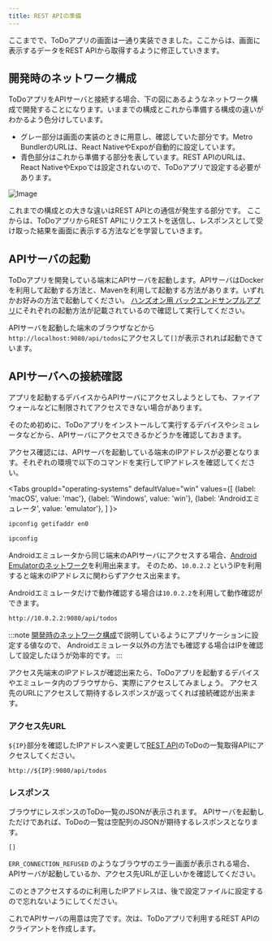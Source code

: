 ```yaml
---
title: REST APIの準備
---
```



ここまでで、ToDoアプリの画面は一通り実装できました。ここからは、画面に表示するデータをREST APIから取得するように修正していきます。

## 開発時のネットワーク構成

ToDoアプリをAPIサーバと接続する場合、下の図にあるようなネットワーク構成で開発することになります。いままでの構成とこれから準備する構成の違いがわかるよう色分けしています。

- グレー部分は画面の実装のときに用意し、確認していた部分です。Metro BundlerのURLは、React NativeやExpoが自動的に設定しています。
- 青色部分はこれから準備する部分を表しています。REST APIのURLは、React NativeやExpoでは設定されないので、ToDoアプリで設定する必要があります。

![Image](add-api-to-env.png)

これまでの構成との大きな違いはREST APIとの通信が発生する部分です。
ここからは、ToDoアプリからREST APIにリクエストを送信し、レスポンスとして受け取った結果を画面に表示する方法などを学習していきます。

## APIサーバの起動

ToDoアプリを開発している端末にAPIサーバを起動します。APIサーバはDockerを利用して起動する方法と、Mavenを利用して起動する方法があります。いずれかお好みの方法で起動してください。
[ハンズオン用 バックエンドサンプルアプリ](https://github.com/ws-4020/mobile-app-hands-on-backend#readme)にそれぞれの起動方法が記載されているので確認して実行してください。

APIサーバを起動した端末のブラウザなどから`http://localhost:9080/api/todos`にアクセスして`[]`が表示されれば起動できています。

## APIサーバへの接続確認

アプリを起動するデバイスからAPIサーバにアクセスしようとしても、ファイアウォールなどに制限されてアクセスできない場合があります。

そのため初めに、ToDoアプリをインストールして実行するデバイスやシミュレータなどから、APIサーバにアクセスできるかどうかを確認しておきます。

アクセス確認には、APIサーバを起動している端末のIPアドレスが必要となります。それぞれの環境で以下のコマンドを実行してIPアドレスを確認してください。

<!-- textlint-disable ja-technical-writing/sentence-length,ja-technical-writing/max-comma,ja-spacing/ja-no-space-around-parentheses,jtf-style/3.3.かっこ類と隣接する文字の間のスペースの有無,ja-technical-writing/ja-no-mixed-period,ja-technical-writing/no-unmatched-pair -->

<Tabs
  groupId="operating-systems"
  defaultValue="win"
  values={[
    {label: 'macOS', value: 'mac'},
    {label: 'Windows', value: 'win'},
    {label: 'Androidエミュレータ', value: 'emulator'},
  ]
}>

<!-- textlint-enable ja-technical-writing/sentence-length,ja-technical-writing/max-comma,ja-spacing/ja-no-space-around-parentheses,jtf-style/3.3.かっこ類と隣接する文字の間のスペースの有無,ja-technical-writing/ja-no-mixed-period,ja-technical-writing/no-unmatched-pair -->

<TabItem value="mac">

```bash
ipconfig getifaddr en0
```

</TabItem>
<TabItem value="win">

```bash
ipconfig
```

</TabItem>
<TabItem value="emulator">

Androidエミュレータから同じ端末のAPIサーバにアクセスする場合、[Android Emulatorのネットワーク](https://developer.android.com/studio/run/emulator-networking.html#networkaddresses)を利用出来ます。
そのため、`10.0.2.2` というIPを利用すると端末のIPアドレスに関わらずアクセス出来ます。

Androidエミュレータだけで動作確認する場合は`10.0.2.2`を利用して動作確認ができます。

```bash
http://10.0.2.2:9080/api/todos
```

:::note
[開発時のネットワーク構成](#開発時のネットワーク構成)で説明しているようにアプリケーションに設定する値なので、
Androidエミュレータ以外の方法でも確認する場合はIPを確認して設定したほうが効率的です。
:::

</TabItem>
</Tabs>

アクセス先端末のIPアドレスが確認出来たら、ToDoアプリを起動するデバイスやエミュレータ内のブラウザから、実際にアクセスしてみましょう。
アクセス先のURLにアクセスして期待するレスポンスが返ってくれば接続確認が出来ます。

### アクセス先URL

`${IP}`部分を確認したIPアドレスへ変更して[REST API](../app-spec.md#rest-api)のToDoの一覧取得APIにアクセスしてください。

```console
http://${IP}:9080/api/todos
```

### レスポンス

ブラウザにレスポンスのToDo一覧のJSONが表示されます。
APIサーバを起動しただけであれば、ToDoの一覧は空配列のJSONが期待するレスポンスとなります。

```console title="期待するレスポンス"
[]
```

`ERR_CONNECTION_REFUSED` のようなブラウザのエラー画面が表示される場合、APIサーバが起動しているか、アクセス先URLが正しいかを確認してください。

このときアクセスするのに利用したIPアドレスは、後で設定ファイルに設定するので忘れないようにしてください。

これでAPIサーバの用意は完了です。次は、ToDoアプリで利用するREST APIのクライアントを作成します。
